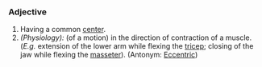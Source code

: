 ===Adjective===
#Having a common [[center]].
#''(Physiology):'' (of a motion) in the direction of contraction of a muscle.  (''E.g.'' extension of the lower arm while flexing the [[tricep]]; closing of the jaw while flexing the [[masseter]]).  (Antonym: [[Eccentric]])